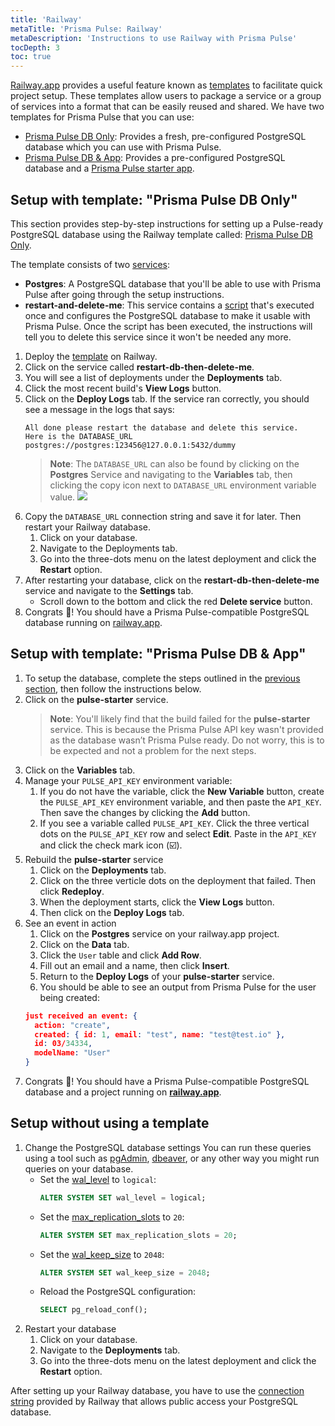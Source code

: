```yaml
---
title: 'Railway'
metaTitle: 'Prisma Pulse: Railway'
metaDescription: 'Instructions to use Railway with Prisma Pulse'
tocDepth: 3
toc: true
---
```


<TopBlock>

[Railway.app](https://railway.app) provides a useful feature known as [templates](https://railway.app/templates) to facilitate quick project setup. These templates allow users to package a service or a group of services into a format that can be easily reused and shared. We have two templates for Prisma Pulse that you can use:

- [Prisma Pulse DB Only](https://railway.app/template/pulse-pg): Provides a fresh, pre-configured PostgreSQL database which you can use with Prisma Pulse.
- [Prisma Pulse DB & App](https://railway.app/template/pulse-starter): Provides a pre-configured PostgreSQL database and a [Prisma Pulse starter app](https://github.com/prisma/pulse-starter).

</TopBlock>

## Setup with template: "Prisma Pulse DB Only"

This section provides step-by-step instructions for setting up a Pulse-ready PostgreSQL database using the Railway template called: [Prisma Pulse DB Only](https://railway.app/template/pulse-pg). 

The template consists of two [services](https://docs.railway.app/reference/services):
- **Postgres**: A PostgreSQL database that you'll be able to use with Prisma Pulse after going through the setup instructions.
- **restart-and-delete-me**: This service contains a [script](https://github.com/prisma/pulse-railway-pg-config/blob/main/config-db.ts) that's executed once and configures the PostgreSQL database to make it usable with Prisma Pulse. Once the script has been executed, the instructions will tell you to delete this service since it won't be needed any more.

1. Deploy the [template](https://railway.app/template/pulse-pg) on Railway.
2. Click on the service called **restart-db-then-delete-me**.
3. You will see a list of deployments under the **Deployments** tab.
4. Click the most recent build's **View Logs** button.
5. Click on the **Deploy Logs** tab. If the service ran correctly, you should see a message in the logs that says:
   ```terminal no-copy
   All done please restart the database and delete this service.
   Here is the DATABASE_URL
   postgres://postgres:123456@127.0.0.1:5432/dummy
   ```
   > **Note**:
   > The `DATABASE_URL` can also be found by clicking on the **Postgres** Service and navigating to the **Variables** tab, then clicking the copy icon next to `DATABASE_URL` environment variable value.
   > ![](../images/railway-database-url.png)
6. Copy the `DATABASE_URL` connection string and save it for later. Then restart your Railway database.
   1. Click on your database.
   2. Navigate to the Deployments tab.
   3. Go into the three-dots menu on the latest deployment and click the **Restart** option.
7. After restarting your database, click on the **restart-db-then-delete-me** service and navigate to the **Settings** tab.
   - Scroll down to the bottom and click the red **Delete service** button.
8. Congrats 🎉! You should have a Prisma Pulse-compatible PostgreSQL database running on [railway.app](https://railway.app/).

## Setup with template: "Prisma Pulse DB & App"

1. To setup the database, complete the steps outlined in the [previous section](/pulse/database-setup/railway#setup-with-template-prisma-pulse-db-only), then follow the instructions below.
2. Click on the **pulse-starter** service.
   > **Note**: You'll likely find that the build failed for the **pulse-starter** service. This is because the Prisma Pulse API key wasn't provided as the database wasn’t Prisma Pulse ready.
   > Do not worry, this is to be expected and not a problem for the next steps.
3. Click on the **Variables** tab.
4. Manage your `PULSE_API_KEY` environment variable:
   1. If you do not have the variable, click the **New Variable** button, create the `PULSE_API_KEY` environment variable, and then paste the `API_KEY`. Then save the changes by clicking the **Add** button.
   2. If you see a variable called `PULSE_API_KEY`. Click the three vertical dots on the `PULSE_API_KEY` row and select **Edit**. Paste in the `API_KEY` and click the check mark icon (☑️).
5. Rebuild the **pulse-starter** service
   1. Click on the **Deployments** tab.
   2. Click on the three verticle dots on the deployment that failed. Then click **Redeploy**.
   3. When the deployment starts, click the **View Logs** button.
   4. Then click on the **Deploy Logs** tab.
6. See an event in action
   1. Click on the **Postgres** service on your railway.app project.
   2. Click on the **Data** tab.
   3. Click the `User` table and click **Add Row**.
   4. Fill out an email and a name, then click **Insert**.
   5. Return to the **Deploy Logs** of your **pulse-starter** service.
   6. You should be able to see an output from Prisma Pulse for the user being created:
   ```json
   just received an event: {
     action: "create",
     created: { id: 1, email: "test", name: "test@test.io" },
     id: 03/34334,
     modelName: "User"
   }
   ```
7. Congrats 🎉! You should have a Prisma Pulse-compatible PostgreSQL database and a project running on **[railway.app](https://railway.app/template/railway.app)**.

## Setup without using a template

1. Change the PostgreSQL database settings
   You can run these queries using a tool such as [pgAdmin](https://www.pgadmin.org/), [dbeaver](https://dbeaver.io/), or any other way you might run queries on your database.
   - Set the <inlinecode>[wal_level](https://www.postgresql.org/docs/current/runtime-config-wal.html)</inlinecode> to `logical`:
     ```sql
     ALTER SYSTEM SET wal_level = logical;
     ```
   - Set the <inlinecode>[max_replication_slots](https://www.postgresql.org/docs/current/runtime-config-replication.html)</inlinecode> to `20`:
     ```sql
     ALTER SYSTEM SET max_replication_slots = 20;
     ```
   - Set the <inlinecode>[wal_keep_size](https://www.postgresql.org/docs/current/runtime-config-replication.html)</inlinecode> to `2048`:
     ```sql
     ALTER SYSTEM SET wal_keep_size = 2048;
     ```
   - Reload the PostgreSQL configuration:
     ```sql
     SELECT pg_reload_conf();
     ```
2. Restart your database
   1. Click on your database.
   2. Navigate to the **Deployments** tab.
   3. Go into the three-dots menu on the latest deployment and click the **Restart** option.

After setting up your Railway database, you have to use the [connection string](https://docs.railway.app/guides/postgresql#tcp-proxy-connection) provided by Railway that allows public access your PostgreSQL database.
